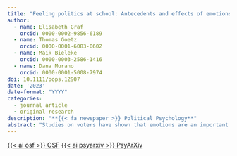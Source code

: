 ```yaml
---
title: "Feeling politics at school: Antecedents and effects of emotions in civic education"
author:
  - name: Elisabeth Graf
    orcid: 0000-0002-9856-6189
  - name: Thomas Goetz
    orcid: 0000-0001-6083-0602
  - name: Maik Bieleke
    orcid: 0000-0003-2586-1416
  - name: Dana Murano
    orcid: 0000-0001-5008-7974
doi: 10.1111/pops.12907
date: '2023'
date-format: "YYYY"
categories:
  - journal article
  - original research
description: "**{{< fa newspaper >}} Political Psychology**"
abstract: "Studies on voters have shown that emotions are an important factor in politics. However, less is known about emotions experienced by adolescents in the context of civic education. Applying the control-value theory to a cross-curricular context, we analyze the relations between two types of emotions experienced in civic education and their antecedents and effects on learning: achievement emotions experienced during in-class political discussions and epistemic emotions experienced during individual processing of political information in school. We hypothesized both types of emotions relate to control and value appraisal antecedents (e.g., internal political efficacy, personal importance). Further, we expected—depending on the specific emotion—positive or negative relations with academic outcomes (e.g., motivation, engagement, and knowledge). Data were collected with an online questionnaire in Austrian upper secondary schools with students (*N* = 594, *M*~age~ = 17.1) from grades 10 to 13. Bivariate latent correlations broadly support the expectations: We found mainly positive associations of antecedents and outcomes to enjoyment, hope, pride, curiosity, and surprise and negative associations to hopelessness, confusion, and boredom, but more complex correlation patterns for anxiety, anger, and shame. The results provide first insights into which emotions are experienced during political learning and underscore the importance of acknowledging the role of emotions in civic education."
---
```


<a class="btn btn-dark rounded-pill" href="https://osf.io/m4fgp/" role="button">{{< ai osf >}} OSF</a> <a class="btn btn-dark rounded-pill" href="https://psyarxiv.com/ekqrv/" role="button">{{< ai psyarxiv >}} PsyArXiv</a>
